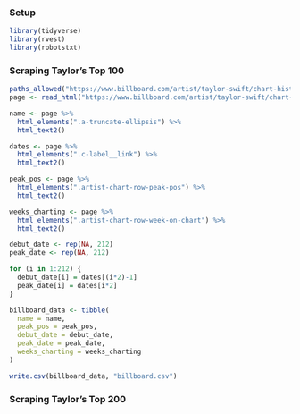 ### Setup

```r
library(tidyverse)
library(rvest)
library(robotstxt)
```

### Scraping Taylor's Top 100

```r
paths_allowed("https://www.billboard.com/artist/taylor-swift/chart-history/hsi/")
page <- read_html("https://www.billboard.com/artist/taylor-swift/chart-history/hsi/")

name <- page %>%
  html_elements(".a-truncate-ellipsis") %>%
  html_text2()

dates <- page %>%
  html_elements(".c-label__link") %>%
  html_text2()

peak_pos <- page %>%
  html_elements(".artist-chart-row-peak-pos") %>%
  html_text2()

weeks_charting <- page %>%
  html_elements(".artist-chart-row-week-on-chart") %>%
  html_text2()

debut_date <- rep(NA, 212)
peak_date <- rep(NA, 212)

for (i in 1:212) {
  debut_date[i] = dates[(i*2)-1]
  peak_date[i] = dates[i*2]
}

billboard_data <- tibble(
  name = name,
  peak_pos = peak_pos,
  debut_date = debut_date,
  peak_date = peak_date,
  weeks_charting = weeks_charting
)

write.csv(billboard_data, "billboard.csv")
```

### Scraping Taylor's Top 200
